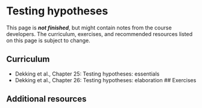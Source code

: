 # Testing hypotheses

::: callout-important
This page is ***not finished***, but might contain notes from the course developers. The curriculum, exercises, and recommended resources listed on this page is subject to change.
:::

## Curriculum
* Dekking et al., Chapter 25: Testing hypotheses: essentials
* Dekking et al., Chapter 26: Testing hypotheses: elaboration 
## Exercises

## Additional resources
